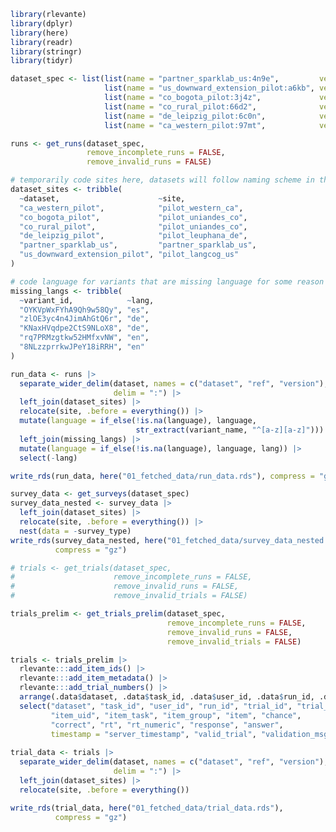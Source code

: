 ```r
library(rlevante)
library(dplyr)
library(here)
library(readr)
library(stringr)
library(tidyr)
```

```r
dataset_spec <- list(list(name = "partner_sparklab_us:4n9e",         version = "current"),
                     list(name = "us_downward_extension_pilot:a6kb", version = "current"),
                     list(name = "co_bogota_pilot:3j4z",             version = "current"),
                     list(name = "co_rural_pilot:66d2",              version = "current"),
                     list(name = "de_leipzig_pilot:6c0n",            version = "current"),
                     list(name = "ca_western_pilot:97mt",            version = "current"))

runs <- get_runs(dataset_spec,
                 remove_incomplete_runs = FALSE,
                 remove_invalid_runs = FALSE)

# temporarily code sites here, datasets will follow naming scheme in the future
dataset_sites <- tribble(
  ~dataset,                      ~site,
  "ca_western_pilot",            "pilot_western_ca",
  "co_bogota_pilot",             "pilot_uniandes_co",
  "co_rural_pilot",              "pilot_uniandes_co",
  "de_leipzig_pilot",            "pilot_leuphana_de",
  "partner_sparklab_us",         "partner_sparklab_us",
  "us_downward_extension_pilot", "pilot_langcog_us"
)

# code language for variants that are missing language for some reason
missing_langs <- tribble(
  ~variant_id,            ~lang,
  "OYKVpWxFYhA9Qh9w58Qy", "es",
  "zlOE3yc4n4JimAhGtQ6r", "de",
  "KNaxHVqdpe2CtS9NLoX8", "de",
  "rq7PRMzgtkw52HMfxvNW", "en",
  "8NLzzprrkwJPeY18iRRH", "en"
)

run_data <- runs |>
  separate_wider_delim(dataset, names = c("dataset", "ref", "version"),
                       delim = ":") |>
  left_join(dataset_sites) |>
  relocate(site, .before = everything()) |>
  mutate(language = if_else(!is.na(language), language,
                            str_extract(variant_name, "^[a-z][a-z]"))) |>
  left_join(missing_langs) |>
  mutate(language = if_else(!is.na(language), language, lang)) |>
  select(-lang)

write_rds(run_data, here("01_fetched_data/run_data.rds"), compress = "gz")

survey_data <- get_surveys(dataset_spec)
survey_data_nested <- survey_data |>
  left_join(dataset_sites) |>
  relocate(site, .before = everything()) |>
  nest(data = -survey_type)
write_rds(survey_data_nested, here("01_fetched_data/survey_data_nested.rds"),
          compress = "gz")
```

```r
# trials <- get_trials(dataset_spec,
#                      remove_incomplete_runs = FALSE,
#                      remove_invalid_runs = FALSE,
#                      remove_invalid_trials = FALSE)

trials_prelim <- get_trials_prelim(dataset_spec,
                                   remove_incomplete_runs = FALSE,
                                   remove_invalid_runs = FALSE,
                                   remove_invalid_trials = FALSE)

trials <- trials_prelim |>
  rlevante:::add_item_ids() |>
  rlevante:::add_item_metadata() |>
  rlevante:::add_trial_numbers() |>
  arrange(.data$dataset, .data$task_id, .data$user_id, .data$run_id, .data$trial_number) |>
  select("dataset", "task_id", "user_id", "run_id", "trial_id", "trial_number",
         "item_uid", "item_task", "item_group", "item", "chance",
         "correct", "rt", "rt_numeric", "response", "answer",
         timestamp = "server_timestamp", "valid_trial", "validation_msg_trial")
  
trial_data <- trials |>
  separate_wider_delim(dataset, names = c("dataset", "ref", "version"),
                       delim = ":") |>
  left_join(dataset_sites) |>
  relocate(site, .before = everything())

write_rds(trial_data, here("01_fetched_data/trial_data.rds"),
          compress = "gz")
```
